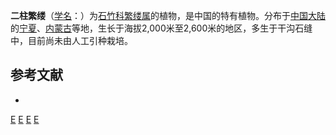 {{Speciesbox
| taxon = Stellaria(植物) bistyla
| binomial_authority = Y. Z. Zhao
}}

'''二柱繁缕'''（[[学名|学名]]：{{lang|la|''Stellaria bistyla''}}）为[[石竹科|石竹科]][[繁缕属|繁缕属]]的植物，是中国的特有植物。分布于[[中国大陆|中国大陆]]的[[宁夏|宁夏]]、[[内蒙古|内蒙古]]等地，生长于海拔2,000米至2,600米的地区，多生于干沟石缝中，目前尚未由人工引种栽培。

== 参考文献 ==
<div class="references-small">
* {{cite web| url =http://www.bioinfo.cn/db05/KmzwSpecies.php?action=view&id=3045| title =二柱繁缕| work =《中国高等植物数据库全库》| publisher =中国科学院微生物研究所| author =昆明植物研究所| accessdate =2009-02-23| deadurl =yes| archiveurl =https://web.archive.org/web/20160305060746/http://www.bioinfo.cn/db05/KmzwSpecies.php?action=view&id=3045| archivedate =2016-03-05}}
</div>
{{Taxonbar|from=Q10880231}}

[[Category:繁缕属|E]]
[[Category:中国特有植物|E]]
[[Category:宁夏植物|E]]
[[Category:内蒙古植物|E]]